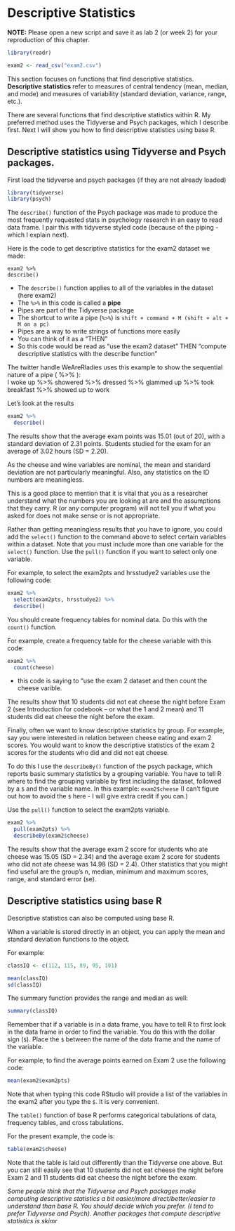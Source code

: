 # Descriptive Statistics

**NOTE:** Please open a new script and save it as lab 2 (or week 2) for your reproduction of this chapter.  

```r

library(readr)

exam2 <- read_csv("exam2.csv")


```

This section focuses on functions that find descriptive statistics. **Descriptive statistics** refer to measures of central tendency (mean, median, and mode) and measures of variability (standard deviation, variance, range, etc.).  

There are several functions that find descriptive statistics within R. My preferred method uses the Tidyverse and Psych packages, which I describe first. Next I will show you how to find descriptive statistics using base R.  

## Descriptive statistics using Tidyverse and Psych packages.
First load the tidyverse and psych packages (if they are not already loaded)

```r

library(tidyverse)
library(psych)

```

The `describe()` function of the Psych package was made to produce the most frequently requested stats in psychology research in an easy to read data frame. I pair this with tidyverse styled code (because of the piping - which I explain next). 

Here is the code to get descriptive statistics for the exam2 dataset we made:   

`exam2 %>%`   
  `describe()`   

-	The `describe()` function applies to all of the variables in the dataset (here exam2)
- The `%>%` in this code is called a **pipe**
-	Pipes are part of the Tidyverse package
-	The shortcut to write a pipe (`%>%`) is `shift + command + M (shift + alt + M on a pc)`
-	Pipes are a way to write strings of functions more easily
-	You can think of it as a "THEN"
-	So this code would be read as “use the exam2 dataset” THEN “compute descriptive statistics with the describe function”

The twitter handle WeAreRladies uses this example to show the sequential nature of a pipe ( %>% ):   
I woke up %>%  showered %>% dressed %>% glammed up %>% took breakfast %>% showed up to work    

Let's look at the results

```r
exam2 %>%
  describe()
```

The results show that the average exam points was 15.01 (out of 20), with a standard deviation of 2.31 points. Students studied for the exam for an average of 3.02 hours (SD = 2.20).  

As the cheese and wine variables are nominal, the mean and standard deviation are not particularly meaningful. Also, any statistics on the ID numbers are meaningless.  

This is a good place to mention that it is vital that you as a researcher understand what the numbers you are looking at are and the assumptions that they carry. R (or any computer program) will not tell you if what you asked for does not make sense or is not appropriate.  

Rather than getting meaningless results that you have to ignore, you could add the `select()` function to the command above to select certain variables within a dataset. Note that you must include more than one variable for the `select()` function. Use the `pull()` function if you want to select only one variable.  

For example, to select the exam2pts and hrsstudye2 variables use the following code:  

```r
exam2 %>%
  select(exam2pts, hrsstudye2) %>% 
  describe()
```

You should create frequency tables for nominal data. Do this with the `count()` function.  

For example, create a frequency table for the cheese variable with this code:  

```r
exam2 %>% 
  count(cheese)
```
- this code is saying to "use the exam 2 dataset and then count the cheese varible.  

The results show that 10 students did not eat cheese the night before Exam 2 (see Introduction for codebook – or what the 1 and 2 mean) and 11 students did eat cheese the night before the exam.   
   
Finally, often we want to know descriptive statistics by group. For example, say you were interested in relation between cheese eating and exam 2 scores. You would want to know the descriptive statistics of the exam 2 scores for the students who did and did not eat cheese.   

To do this I use the `describeBy()` function of the psych package, which reports basic summary statistics by a grouping variable. You have to tell R where to find the grouping variable by first including the dataset, followed by a `$` and the variable name. In this example: `exam2$cheese` (I can't figure out how to avoid the `$` here - I will give extra credit if you can.)    

Use the `pull()` function to select the exam2pts variable.   


```r
exam2 %>%
  pull(exam2pts) %>% 
  describeBy(exam2$cheese)
```

The results show that the average exam 2 score for students who ate cheese was 15.05 (SD = 2.34) and the average exam 2 score for students who did not ate cheese was 14.98 (SD = 2.4). Other statistics that you might find useful are the group's n, median, minimum and maximum scores, range, and standard error (se).   


## Descriptive statistics using base R

Descriptive statistics can also be computed using base R.  

When a variable is stored directly in an object, you can apply the mean and standard deviation functions to the object. 

For example: 
```r
classIQ <- c(112, 115, 89, 95, 101)
```

```r
mean(classIQ)
sd(classIQ)
```


The summary function provides the range and median as well: 

```r
summary(classIQ)
```

Remember that if a variable is in a data frame, you have to tell R to first look in the data frame in order to find the variable. You do this with the dollar sign (`$`). Place the `$` between the name of the data frame and the name of the variable. 

For example, to find the average points earned on Exam 2 use the following code:

```r

mean(exam2$exam2pts)

```

Note that when typing this code RStudio will provide a list of the variables in the exam2 after you type the `$`. It is very convenient.   

The `table()` function of base R performs categorical tabulations of data, frequency tables, and cross tabulations.  

For the present example, the code is:  

```r

table(exam2$cheese)

```

Note that the table is laid out differently than the Tidyverse one above. But you can still easily see that 10 students did not eat cheese the night before Exam 2 and 11 students did eat cheese the night before the exam.    
  
*Some people think that the Tidyverse and Psych packages make computing descriptive statistics a bit easier/more direct/better/easier to understand than base R. You should decide which you prefer. (I tend to prefer Tidyverse and Psych). Another packages that compute descriptive statistics is skimr *









